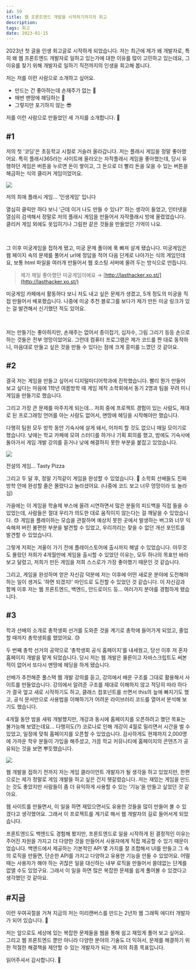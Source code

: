 ```yaml
---
id: 59
title: 웹 프론트엔드 개발을 시작하기까지의 회고
description:
tags: 회고
date: 2023-01-15
---
```





2023년 첫 글을 인생 회고글로 시작하게 되었습니다. 저는 최근에 제가 왜 개발자로, 특히 왜 웹 프론트엔드 개발자로 일하고 있는가에 대한 이유를 많이 고민하고 있는데요, 그 이유를 찾기 위해 개발자로 일하기 직전까지의 인생을 회고해 봅니다.

<WavyLine size="4"/>

저는 저를 이런 사람으로 소개하고 싶어요.

- 만드는 건 좋아하는데 손재주가 없는 💩
- 매번 맨땅에 헤딩하는 👷‍
- 그렇지만 포기하지 않는 😎

저를 이런 사람으로 만들었던 세 가지를 소개합니다. 🙂

## #1

저의 첫 ‘코딩’은 초등학교 시절로 거슬러 올라갑니다. 저는 플래시 게임을 정말 좋아했어요. 특히 플래시365라는 사이트에 올라오는 자작플래시 게임을 좋아했는데, 당시 유행하던 게임은 버튼을 누르면 돈이 쌓이고, 그 돈으로 더 빨리 돈을 모을 수 있는 버튼을 해금하는 식의 클리커 게임이었어요.

![](/image/59/img.png)

<Caption>저의 최애 플래시 게임… ‘인생게임’ 입니다</Caption>

열심히 클릭만 하다 보니 ‘근데 이거 나도 만들 수 있나?’ 하는 생각이 들었고, 인터넷을 열심히 검색해서 정말로 저의 플래시 게임을 만들어서 자작플래시 방에 올렸었습니다. 클리커 게임 외에도 옷입히기나 그림판 같은 것들을 만들었던 기억이 나요.

<br/>

그 이후 미궁게임을 접하게 됐고, 미궁 문제 풀이에 푹 빠져 살게 됐습니다. 미궁게임은 웹 페이지 속의 문제를 풀어서 url에 정답을 적어 다음 단계로 나아가는 식의 게임인데요, 보통 html 파일을 여러개 만들어서 웹 호스팅 서버에 올려 두는 방식으로 만듭니다.

> 제가 제일 좋아했던 미궁게임이에요 → [http://lasthacker.xo.st/](http://lasthacker.xo.st/)

미궁게임 카페에서 활동하다 보니 저도 내고 싶은 문제가 생겼고, 5개 정도의 미궁을 직접 만들어서 배포했습니다. 나중에 미궁 추천 블로그를 보다가 제가 만든 미궁 링크가 있는 걸 발견해서 신기했던 적도 있어요.

<br/>

저는 만들기는 좋아하지만, 손재주는 없어서 종이접기, 십자수, 그림 그리기 등등 손으로 하는 것들은 전부 엉망이었어요. 그런데 컴퓨터 프로그램은 제가 코드를 짠 대로 동작하니, 마음대로 만들고 싶은 것을 만들 수 있다는 점에 크게 흥미를 느꼈던 것 같아요.

## #2

결국 저는 게임을 만들고 싶어서 디지털미디어학과에 진학했습니다. 빨리 뭔가 만들어 보고 싶다는 마음에 1학년 여름방학 때 게임 제작 소학회에서 동기 2명과 팀을 꾸려 미니게임을 만들기로 했습니다.

그리고 가장 큰 문제를 마주치게 되는데… 저희 중에 프로젝트 경험이 있는 사람도, 제대로 된 프로그래밍 언어를 아는 사람도 없어서, 맨땅에 헤딩을 시작해야만 했습니다.

다행히 팀원 모두 방학 동안 기숙사에 살게 돼서, 어차피 할 것도 없으니 매일 모이기로 했습니다. 낮에는 학교 카페에 모여 스터디를 하거나 기획 회의를 했고, 밤에도 기숙사에 돌아가서 게임 개발 강의를 듣거나 낮에 해결하지 못한 부분을 붙잡고 있었습니다.

![](/image/59/img_1.png)

<Caption>전설의 게임... Tasty Pizza</Caption>

그리고 두 달 후, 정말 기적같이 게임을 완성할 수 있었습니다. 🎉 소학회 선배들도 진짜 방학 안에 완성할 줄은 몰랐다고 놀라셨어요. (나중에 코드 보고 너무 엉망이라 또 놀라심)

가을에는 이 게임을 학술제 부스에 올려 시연하면서 많은 분들의 피드백을 직접 들을 수 있었는데, 사람들은 절대 우리가 의도한 대로 움직이지 않는다는 걸 깨달을 수 있었습니다. 😓 게임을 플레이하는 모습을 관찰하며 예상치 못한 곳에서 발생하는 버그와 너무 익숙해져 버린 불편한 부분을 발견할 수 있었고, 우리끼리는 찾을 수 없던 개선 포인트를 발견할 수 있었습니다.

그렇게 저희는 겨울이 가기 전에 플레이스토어에 출시까지 해낼 수 있었습니다. 아무것도 몰랐던 저희가 4개월만에 게임을 출시할 수 있었던 이유는, 모두 하나의 목표만 바라보고 달렸고, 저희가 만든 게임을 저희 스스로가 가장 좋아했기 때문인 것 같습니다.

그리고, 게임을 완성하며 얻은 자신감 덕분에 저는 이후에 어떤 새로운 분야에 도전해야 하는 일이 생겨도 '하면 되겠지!' 마인드로 도전할 수 있었던 것 같습니다. 이 자신감과 함께 이후 저는 웹 프론트엔드, 백엔드, 안드로이드 등... 여러가지 분야를 경험하게 됐습니다.

## #3

학과 선배의 소개로 총학생회 선거를 도와준 것을 계기로 총학에 들어가게 되었고, 졸업할 때까지 총학생회를 했었어요. 😓

두 번째 총학 선거의 공약으로 ‘총학생회 공식 홈페이지’를 내세웠고, 당선 이후 저 혼자 홈페이지 개발을 맡게 되었습니다. 당시 저는 웹 개발은 물론이고 자바스크립트도 써본 적이 없어서 또다시 맨땅에 헤딩을 하게 됐습니다.

선배가 추천해준 풀스택 웹 개발 강의를 듣고, 강의에서 배운 구조를 그대로 활용해서 사이트를 만들었습니다. 강의에서 알려준 구조를 제대로 이해하지 않고 적당히 따라 하다가 결국 엎고 새로 시작하기도 하고, 클래스 컴포넌트를 쓰면서 this의 늪에 빠지기도 했고, 공식 문서만으로 사용법을 이해하기가 어려운 라이브러리 코드를 열어서 분석해 보기도 했습니다.

4개월 동안 밤을 새워 개발했지만, 개강과 동시에 홈페이지를 오픈하려고 했던 목표는 불가능해 보였는데요… 다행히도(?) 코로나로 인해 개강이 4월로 밀리면서 시간을 벌 수 있었고, 일정에 맞춰 홈페이지를 오픈할 수 있었습니다. 감사하게도 현재까지 2,000명에 가까운 학우 분들이 가입을 해주셨고, 가끔 학교 커뮤니티에 홈페이지의 콘텐츠가 공유되는 것을 보면 뿌듯했습니다.

![](/image/59/img_2.png)

웹 개발을 접하기 전까지 저는 게임 클라이언트 개발자가 될 생각을 하고 있었지만, 한편으로는 제가 정말로 게임 개발을 하고 싶은 건지 헷갈렸습니다. 저는 재밌는 게임을 만드는 것도 좋았지만 사람들이 좀 더 유익하게 사용할 수 있는 ‘기능’을 만들고 싶었던 것 같아요.

웹 사이트를 만들면서, 이 일을 하면 재밌으면서도 유용한 것들을 많이 만들어 볼 수 있겠다고 생각했어요. 그래서 이 프로젝트를 계기로 해서 웹 개발자의 길로 들어서게 되었습니다.

프론트엔드도 백엔드도 경험해 봤지만, 프론트엔드로 일을 시작하게 된 결정적인 이유는 주어진 자원을 가지고 더 다양한 것을 만들어서 사용자에게 직접 제공할 수 있기 때문이었습니다. 백엔드에서 제공하는 기본적인 API 몇 가지를 잘 조합해서 UI를 만들고 그 속의 로직을 만들면, 단순한 API를 가지고 다양하고 유용한 기능을 만들 수 있었어요. 어떨 때는 사용자가 해야 하는 귀찮은 일을 대신하는 내부 로직을 만들어서 쓸데없는 단계를 없앨 수도 있었구요. 그래서 이 일을 하면 많은 복잡한 문제를 쉽게 풀어볼 수 있겠다고 생각했던 것 같아요.

## #지금

이런 우여곡절을 거쳐 지금의 저는 미리캔버스를 만드는 2년차 웹 그래픽 에디터 개발자가 되어 있습니다. 🙂

저는 앞으로도 세상에 있는 복잡한 문제들을 웹을 통해 쉽고 재밌게 풀어 보고 싶어요. 그리고 웹 프론트엔드 뿐만 아니라 다양한 분야의 기술도 더 익혀서, 문제를 해결하기 위한 적절한 해결책을 제안할 수 있는 개발자가 되는 게 저의 최종 목표입니다.

읽어주셔서 감사합니다. 🙋‍

